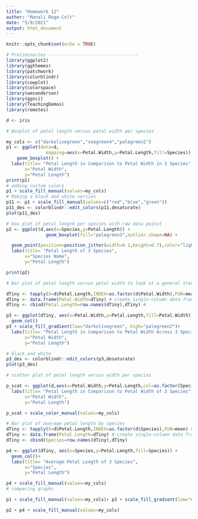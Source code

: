 ```yaml
---
title: "Homework 12"
author: "Manali Rege-Colt"
date: "5/9/2021"
output: html_document
---
```


```r
knitr::opts_chunk$set(echo = TRUE)
```

```r
# Preliminaries ----------------------------------
library(ggplot2)
library(ggthemes)
library(patchwork)
library(colorblindr)
library(cowplot)
library(colorspace)
library(wesanderson)
library(ggsci)
library(TeachingDemos)
library(remotes)

d <- iris

# Boxplot of petal length versus petal width per species

my_cols <- c("darkolivegreen","seagreen4","palegreen2")
p1 <- ggplot(data=d, 
               mapping=aes(x=Petal.Width,y=Petal.Length,fill=Species)) + 
    geom_boxplot() + 
  labs(title= "Petal Length in Comparison to Petal Width in 3 Species", 
       x="Petal Width", 
       y="Petal Length")
print(p1) 
# adding custom colors
p1 + scale_fill_manual(values=my_cols)
# Making a black and white version
p11 <- p1 + scale_fill_manual(values=c("red","blue","green"))
p11_des <- colorblindr::edit_colors(p11,desaturate)
plot(p11_des)

# box plot of petal length per species with raw data poinst
p2 <- ggplot(d,aes(x=Species,y=Petal.Length)) +
               geom_boxplot(fill="palegreen3",outlier.shape=NA) + 

  geom_point(position=position_jitter(width=0.1,height=0.7),color="lightslategrey",size=0.5)+
  labs(title= "Petal Length of 3 Species", 
       x="Species Name", 
       y="Petal Length")

print(p2)

# Bar plot of petal length versus petal width to look at a general trend

dTiny <- tapply(X=d$Petal.Length,INDEX=as.factor(d$Petal.Width),FUN=mean) #calculate means
dTiny <- data.frame(Petal.Width=dTiny) # create single-column data frame
dTiny <- cbind(Petal.Length=row.names(dTiny),dTiny) # 

p3 <- ggplot(dTiny, aes(x=Petal.Width,y=Petal.Length,fill=Petal.Width)) +
  geom_col()
p3 + scale_fill_gradient(low="darkolivegreen", high="palegreen2")+
  labs(title= "Petal Length in Comparison to Petal Width Across 3 Species", 
       x="Petal Width", 
       y="Petal Length")

# black and white
p3_des <- colorblindr::edit_colors(p3,desaturate)
plot(p3_des)

# scatter plot of petal length versus width per species

p_scat <- ggplot(d,aes(x=Petal.Width,y=Petal.Length,col=as.factor(Species))) + geom_point(size=2)+
  labs(title= "Petal Length in Comparison to Petal Width of 3 Species", 
       x="Petal Width", 
       y="Petal Length")

p_scat + scale_color_manual(values=my_cols)

# Bar plot of average petal length by species
dTiny <- tapply(X=d$Petal.Length,INDEX=as.factor(d$Species),FUN=mean) #calculate means
dTiny <- data.frame(Petal.Length=dTiny) # create single-column data frame
dTiny <- cbind(Species=row.names(dTiny),dTiny) 

p4 <- ggplot(dTiny, aes(x=Species,y=Petal.Length,fill=Species)) +
  geom_col()+
  labs(title= "Average Petal Length of 3 Species", 
       x="Species", 
       y="Petal Length")

p4 + scale_fill_manual(values=my_cols)
# comparing graphs

p1 + scale_fill_manual(values=my_cols)+ p3 + scale_fill_gradient(low="darkolivegreen", high="palegreen2")+ p_scat+ scale_color_manual(values=my_cols) + plot_layout(ncol=1)

p2 + p4 + scale_fill_manual(values=my_cols)
``` 